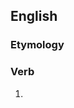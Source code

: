 ==English==

===Etymology===
{{suffix|hunt|est|lang=en}}

===Verb===
{{head|en|verb form}}

# {{en-archaic second-person singular of|hunt|lang=en}}